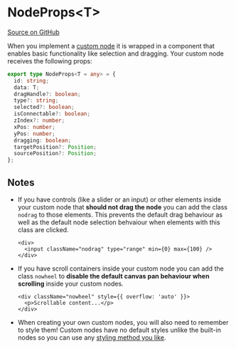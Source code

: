 
# NodeProps&lt;T>

[Source on GitHub](https://github.com/wbkd/react-flow/blob/f919cb152dd5a92ec3b4d7e4568ffe099bc2af39/packages/system/src/types/nodes.ts#L41)

When you implement a [custom node](/learn/customization/custom-nodes) it is wrapped in a component that enables basic functionality like selection and dragging. Your custom node receives the following props:

```ts
export type NodeProps<T = any> = {
  id: string;
  data: T;
  dragHandle?: boolean;
  type?: string;
  selected?: boolean;
  isConnectable?: boolean;
  zIndex?: number;
  xPos: number;
  yPos: number;
  dragging: boolean;
  targetPosition?: Position;
  sourcePosition?: Position;
};
```

## Notes

- If you have controls (like a slider or an input) or other elements inside your custom node
  that **should not drag the node** you can add the class `nodrag` to those elements.
  This prevents the default drag behaviour as well as the default node selection
  behvaiour when elements with this class are clicked.

  ```svelte filename="CustomNode.svelte"
  <div>
    <input className="nodrag" type="range" min={0} max={100} />
  </div>
  ```

- If you have scroll containers inside your custom node you can add the class
  `nowheel` to **disable the default canvas pan behaviour when scrolling** inside
  your custom nodes.

  ```svelte filename="CustomNode.svelte"
  <div className="nowheel" style={{ overflow: 'auto' }}>
    <p>Scrollable content...</p>
  </div>
  ```

- When creating your own custom nodes, you will also need to remember to style
  them! Custom nodes have no default styles unlike the built-in nodes so you
  can use any [styling method you like](/learn/guides/theming).
